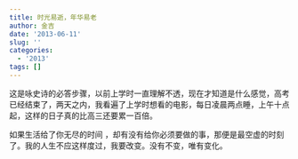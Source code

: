 ```yaml
---
title: 时光易逝，年华易老
author: 金吉
date: '2013-06-11'
slug: ''
categories:
  - '2013'
tags: []
---
```



这是咏史诗的必答步骤，以前上学时一直理解不透，现在才知道是什么感觉，高考已经结束了，两天之内，我看遍了上学时想看的电影，每日凌晨两点睡，上午十点起，这样的日子真的比高三还要累一百倍。 

如果生活给了你无尽的时间 ，却有没有给你必须要做的事，那便是最空虚的时刻了。我的人生不应这样度过，我要改变。没有不变，唯有变化。